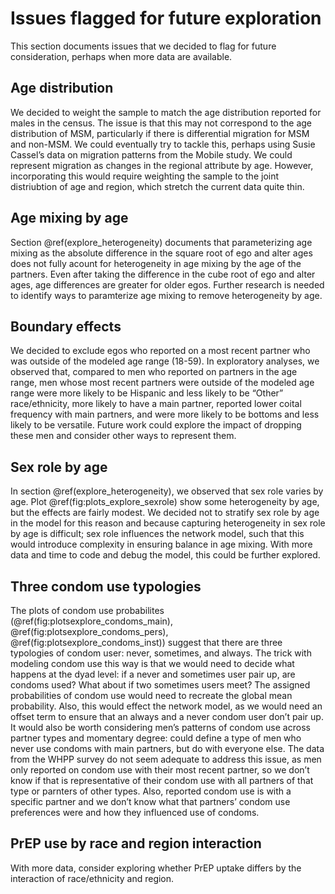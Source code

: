 # Issues flagged for future exploration {#future_explore}

This section documents issues that we decided to flag for future consideration, perhaps when more data are available.

## Age distribution
We decided to weight the sample to match the age distribution reported for males in the census. The issue is that this may not correspond to the age distribution of MSM, particularly if there is differential migration for MSM and non-MSM. We could eventually try to tackle this, perhaps using Susie Cassel's data on migration patterns from the Mobile study. We could represent migration as changes in the regional attribute by age. However, incorporating this would require weighting the sample to the joint distriubtion of age and region, which stretch the current data quite thin. 

## Age mixing by age
Section \@ref(explore_heterogeneity) documents that parameterizing age mixing as the absolute difference in the square root of ego and alter ages does not fully acount for heterogeneity in age mixing by the age of the partners. Even after taking the difference in the cube root of ego and alter ages, age differences are greater for older egos. Further research is needed to identify ways to paramterize age mixing to remove heterogeneity by age.

## Boundary effects
We decided to exclude egos who reported on a most recent partner who was outside of the modeled age range (18-59). In exploratory analyses, we observed that, compared to men who reported on partners in the age range, men whose most recent partners were outside of the modeled age range were more likely to be Hispanic and less likely to be "Other" race/ethnicity, more likely to have a main partner, reported lower coital frequency with main partners, and  were more likely to be bottoms and less likely to be versatile. Future work could explore the impact of dropping these men and consider other ways to represent them.

## Sex role by age
In section \@ref(explore_heterogeneity), we observed that sex role varies by age. Plot \@ref(fig:plots_explore_sexrole) show some heterogeneity by age, but the effects are fairly modest. We decided not to stratify sex role by age in the model for this reason and because capturing heterogeneity in sex role by age is difficult; sex role influences the network model, such that this would introduce complexity in ensuring balance in age mixing. With more data and time to code and debug the model, this could be further explored.

## Three condom use typologies
The plots of condom use probabilites (\@ref(fig:plotsexplore_condoms_main), \@ref(fig:plotsexplore_condoms_pers), \@ref(fig:plotsexplore_condoms_inst)) suggest that there are three typologies of condom user: never, sometimes, and always. The trick with modeling condom use this way is that we would need to decide what happens at the dyad level: if a never and sometimes user pair up, are condoms used? What about if two sometimes users meet? The assigned probabilities of condom use would need to recreate the global mean probability. Also, this would effect the network model, as we would need an offset term to ensure that an always and a never condom user don't pair up. It would also be worth considering men's patterns of condom use across partner types and momentary degree: could define a type of men who never use condoms with main partners, but do with everyone else. The data from the WHPP survey do not seem adequate to address this issue, as men only reported on condom use with their most recent partner, so we don't know if that is representative of their condom use with all partners of that type or parnters of other types. Also, reported condom use is with a specific partner and we don't know what that partners' condom use preferences were and how they influenced use of condoms.

## PrEP use by race and region interaction
With more data, consider exploring whether PrEP uptake differs by the interaction of race/ethnicity and region.